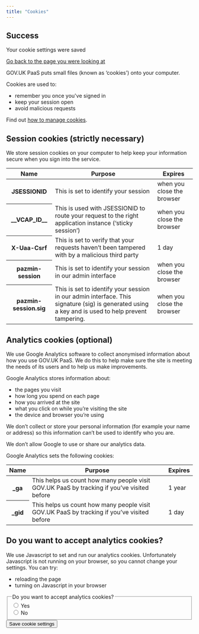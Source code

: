 ```yaml
---
title: "Cookies"
---
```


<div class="govuk-notification-banner govuk-notification-banner--success" data-cookie-confirmation="true" role="alert" aria-labelledby="govuk-notification-banner-title" data-module="govuk-notification-banner">
  <div class="govuk-notification-banner__header">
    <h2 class="govuk-notification-banner__title" id="govuk-notification-banner-title">
      Success
    </h2>
  </div>
  <div class="govuk-notification-banner__content">
    <p class="govuk-notification-banner__heading">
      Your cookie settings were saved
    </p>
    <p class="govuk-body">
      <a class="govuk_link previous-page govuk-!-margin-top-1" href="#">
      Go back to the page you were looking at
    </a>
    </p>
  </div>
</div>

GOV.UK PaaS puts small files (known as ‘cookies’) onto your computer.

Cookies are used to:

*   remember you once you've signed in
*   keep your session open
*   avoid malicious requests

Find out [how to manage cookies](https://ico.org.uk/for-the-public/online/cookies/).

## Session cookies (strictly necessary)

We store session cookies on your computer to help keep your information secure when you sign into the service.

<table className="govuk-table">
  <thead className="govuk-table__head">
    <tr className="govuk-table__row">
      <th scope="col" className="govuk-table__header">Name</th>
      <th scope="col" className="govuk-table__header">Purpose</th>
      <th scope="col" className="govuk-table__header">Expires</th>
    </tr>
  </thead>
  <tbody className="govuk-table">
    <tr className="govuk-table__row">
      <th scope="row" className="govuk-table__header">JSESSIONID</th>
      <td className="govuk-table__cell">This is set to identify your session</td>
      <td className="govuk-table__cell">when you close the browser</td>
    </tr>
    <tr className="govuk-table__row">
      <th scope="row" className="govuk-table__header">__VCAP_ID__</th>
      <td className="govuk-table__cell">This is used with JSESSIONID to route your request to the right application instance (‘sticky session’)</td>
      <td className="govuk-table__cell">when you close the browser</td>
    </tr>
    <tr className="govuk-table__row">
      <th scope="row" className="govuk-table__header">X-Uaa-Csrf</th>
      <td className="govuk-table__cell">This is set to verify that your requests haven’t been tampered with by a malicious third party</td>
      <td className="govuk-table__cell">1 day</td>
    </tr>
    <tr className="govuk-table__row">
      <th scope="row" className="govuk-table__header">pazmin-session</th>
      <td className="govuk-table__cell">This is set to identify your session in our admin interface</td>
      <td className="govuk-table__cell">when you close the browser</td>
    </tr>
    <tr className="govuk-table__row">
      <th scope="row" className="govuk-table__header">pazmin-session.sig</th>
      <td className="govuk-table__cell">This is set to identify your session in our admin interface. This signature (sig) is generated using a key and is used to help prevent tampering.</td>
      <td className="govuk-table__cell">when you close the browser</td>
    </tr>
  </tbody>
</table>

## Analytics cookies (optional)

We use Google Analytics software to collect anonymised information about how you use GOV.UK PaaS. We do this to help make sure the site is meeting the needs of its users and to help us make improvements.

Google Analytics stores information about:

- the pages you visit
- how long you spend on each page
- how you arrived at the site
- what you click on while you’re visiting the site
- the device and browser you’re using

We don’t collect or store your personal information (for example your name or address) so this information can’t be used to identify who you are.

We don’t allow Google to use or share our analytics data.

Google Analytics sets the following cookies:

<table className="govuk-table">
  <thead className="govuk-table__head">
    <tr className="govuk-table__row">
      <th scope="col" className="govuk-table__header">Name</th>
      <th scope="col" className="govuk-table__header">Purpose</th>
      <th scope="col" className="govuk-table__header">Expires</th>
    </tr>
  </thead>
  <tbody className="govuk-table">
    <tr className="govuk-table__row">
      <th scope="row" className="govuk-table__header">_ga</th>	
      <td className="govuk-table__cell">This helps us count how many people visit GOV.UK PaaS by tracking if you’ve visited before</td>	
      <td className="govuk-table__cell">1 year</td>	
    </tr>	
    <tr>	
      <th scope="row" className="govuk-table__header">_gid</th>	
      <td className="govuk-table__cell">This helps us count how many people visit GOV.UK PaaS by tracking if you’ve visited before</td>	
      <td className="govuk-table__cell">1 day</td>	
    </tr>	
  </tbody>	
</table>

<div className="cookie-settings__no-js">
  <h2 className="govuk-heading-s govuk-!-margin-top-6">Do you want to accept analytics cookies?</h2>
  <p className="govuk-body">We use Javascript to set and run our analytics cookies. Unfortunately Javascript is not running on your browser, so you cannot change your settings. You can try:</p>
  <ul className="govuk-list govuk-list--bullet">
    <li>reloading the page</li>
    <li>turning on Javascript in your browser</li>
  </ul>
</div>

<div className="cookie-settings__form-wrapper">
  <form data-module="cookie-settings">
    <div className="govuk-form-group govuk-!-margin-top-6">
      <fieldset className="govuk-fieldset">
        <legend className="govuk-fieldset__legend govuk-fieldset__legend--s">
          Do you want to accept analytics cookies?
        </legend>
        <div className="govuk-radios govuk-radios--inline">
          <div className="govuk-radios__item">
            <input className="govuk-radios__input" id="cookies-analytics-yes" name="cookies-analytics" type="radio" value="on" />
            <label className="govuk-label govuk-radios__label" htmlFor="cookies-analytics-yes">
              Yes
            </label>
          </div>
          <div className="govuk-radios__item">
            <input className="govuk-radios__input" id="cookies-analytics-no" name="cookies-analytics" type="radio" value="off" />
            <label className="govuk-label govuk-radios__label" htmlFor="cookies-analytics-no">
              No
            </label>
          </div>
        </div>
      </fieldset>
    </div>
    <button className="govuk-button" type="submit">Save cookie settings</button>
  </form>
</div>